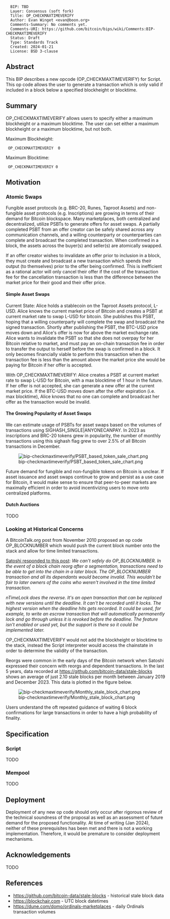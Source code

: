 <pre>
  BIP: TBD
  Layer: Consensus (soft fork)
  Title: OP_CHECKMAXTIMEVERIFY
  Author: Evan Winget <evan@boon.org>
  Comments-Summary: No comments yet.
  Comments-URI: https://github.com/bitcoin/bips/wiki/Comments:BIP-CHECKMAXTIMEVERIFY
  Status: Draft
  Type: Standards Track
  Created: 2024-01-21
  License: BSD 3-clause
</pre>

==Abstract==

This BIP describes a new opcode (OP_CHECKMAXTIMEVERIFY) for Script. This op code allows the user to generate a transaction which is only valid if included in a block below a specified blockheight or blocktime.


==Summary==

OP_CHECKMAXTIMEVERIFY allows users to specify either a maximum blockheight or a maximum blocktime. The user can set either a maximum blockheight or a maximum blocktime, but not both.

Maximum Blockheight: 
  OP_CHECKMAXTIMEVERIY <max_blockheight> 0
Maximum Blocktime: 
  OP_CHECKMAXTIMEVERIY 0 <max_blocktime>


==Motivation==

===Atomic Swaps===

Fungible asset protocols (e.g. BRC-20, Runes, Taproot Assets) and non-fungible asset protocols (e.g. Inscriptions) are growing in terms of their demand for Bitcoin blockspace. Many marketplaces, both centralized and decentralized, utilize PSBTs to generate offers for asset swaps. A partially completed PSBT from an offer creator can be safely shared across any communication channels, and a willing counterparty or counterparties can complete and broadcast the completed transaction. When confirmed in a block, the assets across the buyer(s) and seller(s) are atomically swapped.

If an offer creator wishes to invalidate an offer prior to inclusion in a block, they must create and broadcast a new transaction which spends their output (to themselves) prior to the offer being confirmed. This is inefficient as a rational actor will only cancel their offer if the cost of the transaction fee for the cancellation transaction is less than the difference between the market price for their good and their offer price.

====Simple Asset Swaps====

Current State:
Alice holds a stablecoin on the Taproot Assets protocol, L-USD. Alice knows the current market price of Bitcoin and creates a PSBT at current market rate to swap L-USD for bitcoin. She publishes this PSBT, hoping that a willing counterparty will complete the swap and broadcast the signed transaction. Shortly after publishing the PSBT, the BTC-USD price moves down and Alice's offer is now for above the market exchange rate. Alice wants to invalidate the PSBT so that she does not overpay for her Bitcoin relative to market, and must pay an on-chain transaction fee in order to transfer the output to herself before the swap is confirmed in a block. It only becomes financially viable to perform this transaction when the transaction fee is less than the amount above the market price she would be paying for Bitcoin if her offer is accepted.

With OP_CHECKMAXTIMEVERIFY:
Alice creates a PSBT at current market rate to swap L-USD for Bitcoin, with a max blocktime of 1 hour in the future. If her offer is not accepted, she can generate a new offer at the current market price. If the BTC-USD moves down after the offer expiration (i.e. max blocktime), Alice knows that no one can complete and broadcast her offer as the transaction would be invalid.

====The Growing Popularity of Asset Swaps====
We can estimate usage of PSBTs for asset swaps based on the volumes of transactions using SIGHASH_SINGLE|ANYONECANPAY. In 2023 as inscriptions and BRC-20 tokens grew in popularity, the number of monthly transactions using this sighash flag grew to over 2.5% of all Bitcoin transactions in December.

[[File:bip-checkmaxtimeverify/PSBT_based_token_sale_chart.png|frame]]

Future demand for fungible and non-fungible tokens on Bitcoin is unclear. If asset issuance and asset swaps continue to grow and persist as a use case for Bitcoin, it would make sense to ensure that peer-to-peer markets are maximally efficient in order to avoid incentivizing users to move onto centralized platforms.

====Dutch Auctions====
TODO


===Looking at Historical Concerns===

A BitcoinTalk.org post from November 2010 proposed an op code OP_BLOCKNUMBER which would push the current block number onto the stack and allow for time limited transactions.

[https://bitcointalk.org/index.php?topic=1786.msg22119#msg22119 Satoshi responded to this post]:
''We can't safely do OP_BLOCKNUMBER.  In the event of a block chain reorg after a segmentation, transactions need to be able to get into the chain in a later block.  The OP_BLOCKNUMBER transaction and all its dependants would become invalid.  This wouldn't be fair to later owners of the coins who weren't involved in the time limited transaction.''

''nTimeLock does the reverse.  It's an open transaction that can be replaced with new versions until the deadline.  It can't be recorded until it locks.  The highest version when the deadline hits gets recorded.  It could be used, for example, to write an escrow transaction that will automatically permanently lock and go through unless it is revoked before the deadline.  The feature isn't enabled or used yet, but the support is there so it could be implemented later.''

OP_CHECKMAXTIMEVERIFY would not add the blockheight or blocktime to the stack, instead the Script interpreter would access the chainstate in order to determine the validity of the transaction.

Reorgs were common in the early days of the Bitcoin network when Satoshi expressed their concern with reorgs and dependent transactions. In the last 5 years, data recorded at [https://github.com/bitcoin-data/stale-blocks https://github.com/bitcoin-data/stale-blocks] shows an average of just 2.10 stale blocks per month between January 2019 and December 2023. This data is plotted in the figure below.

[[File:bip-checkmaxtimeverify/Monthly_stale_block_chart.png|frame]]

Users understand the oft repeated guidance of waiting 6 block confirmations for large transactions in order to have a high probability of finality.


==Specification==

===Script===

TODO


===Mempool===

TODO


==Deployment==

Deployment of any new op code should only occur after rigorous review of the technical soundness of the proposal as well as an assessment of future demand for the proposed functionality. At time of writing (Jan 2024), neither of these prerequisites has been met and there is not a working implementation. Therefore, it would be premature to consider deployment mechanisms.


==Acknowledgements==

TODO


==References==

* https://github.com/bitcoin-data/stale-blocks - historical stale block data
* https://blockchair.com - UTC block datetimes
* https://dune.com/domo/ordinals-marketplaces - daily Ordinals transaction volumes
